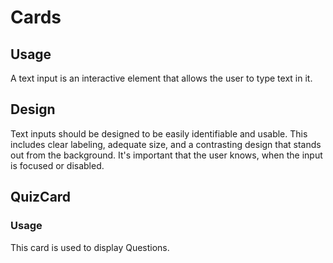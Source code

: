 

<Meta of={FDQuizCardStories}/>

# Cards

## Usage

A text input is an interactive element that allows the user to type text in it.

## Design

Text inputs should be designed to be easily identifiable and usable. This includes clear labeling, adequate size, and a
contrasting design that stands out from the background. It's important that the user knows, when the input is focused
or disabled.

## QuizCard

### Usage

This card is used to display Questions.

<Canvas>
    <Story of={FDQuizCardStories.Primary} />
    <Story of={FDQuizCardStories.PrimaryWithSolution} />
</Canvas>
